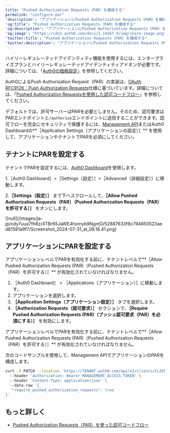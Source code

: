 ```yaml
---
title: "Pushed Authorization Requests（PAR）を構成する"
permalink: "configure-par"
'description': "アプリケーションにPushed Authorization Requests（PAR）を構成する方法を説明します。"
'og:title': "Pushed Authorization Requests（PAR）を構成する"
'og:description': "アプリケーションにPushed Authorization Requests（PAR）を構成する方法を説明します。"
'og:image': "https://cdn2.auth0.com/docs/1.14567.0/img/share-image.png"
'twitter:title': "Pushed Authorization Requests（PAR）を構成する"
'twitter:description': "アプリケーションにPushed Authorization Requests（PAR）を構成する方法を説明します。"
---
```


<Callout icon="file-lines" color="#0EA5E9" iconType="regular">

ハイリーレギュレーテッドアイデンティティ機能を使用するには、エンタープライズプランとハイリーレギュレーテッドアイデンティティアドオンが必要です。詳細については、「[Auth0の価格設定](https://auth0.com/pricing/)」を参照してください。

</Callout>

Auth0によるPush Authorization Request（PAR）の実装は、[OAuth RFC9126：Push Authorization Requests](https://www.rfc-editor.org/rfc/rfc9126.html)仕様に基づいています。詳細については、「[Pushed Authorization Requestsを使用した認可コードフロー](/ja-jp/get-started/authentication-and-authorization-flow/authorization-code-flow/authorization-code-flow-with-par)」を参照してください。

デフォルトでは、許可サーバーはPARを必要としません。そのため、認可要求はPARエンドポイントと`/authorize`エンドポイントに送信することができます。認可フローを完全にセキュリティで保護するには、[Management API](https://auth0.com/docs/api/management/v2)または<Tooltip data-tooltip-id="react-containers-DefinitionTooltip-0" href="/ja-jp/glossary?term=auth0-dashboard" tip="Auth0 Dashboard: サービスを構成するためのAuth0の主製品。" cta="用語集の表示">Auth0 Dashboard</Tooltip>の**［Application Settings（アプリケーションの設定）］** を使用して、アプリケーションやテナントでPARを必須にしてください。

## テナントにPARを設定する

テナントでPARを設定するには、[Auth0 Dashboard](https://manage.auth0.com/)を使用します。

1.［Auth0 Dashboard］>［Settings（設定）］>［Advanced（詳細設定）］に移動します。

2.**［Settings（設定）］** まで下へスクロールして、**［Allow Pushed Authorization Requests（PAR）（Pushed Authorization Requests（PAR）を許可する）］** をオンにします。

<Frame>![null](/images/ja-jp/cdy7uua7fh8z/4TBr65JaWE4homyb9NgntO/52887633f6c794650523aed81581a9f7/Screenshot_2024-07-31_at_08.16.41.png)</Frame>

## アプリケーションにPARを設定する

<Tabs><Tab title="Auth0 Dashboard">

<Callout icon="file-lines" color="#0EA5E9" iconType="regular">

アプリケーションレベルでPARを有効化する前に、テナントレベルで**［Allow Pushed Authorization Requests (PAR)（Pushed Authorization Requests（PAR）を許可する）］** が有効化されていなければなりません。

</Callout>

1. ［Auth0 Dashboard］ > ［Applications（アプリケーション）］に移動します。
2. アプリケーションを選択します。
3. **［Application Settings（アプリケーション設定）］** タブを選択します。
4. **［Authorization Requests（認可要求）］** セクションで、**［Require Pushed Authorization Requests (PAR)（プッシュ認可要求（PAR）を必須にする）］** を有効にします。

</Tab><Tab title="Management API">

<Callout icon="file-lines" color="#0EA5E9" iconType="regular">

アプリケーションレベルでPARを有効化する前に、テナントレベルで**［Allow Pushed Authorization Requests (PAR)（Pushed Authorization Requests（PAR）を許可する）］** が有効化されていなければなりません。

</Callout>

次のコードサンプルを使用して、Management APIでアプリケーションのPARを構成します。

```bash lines
curl -X PATCH --location 'https://TENANT.auth0.com/api/v2/clients/CLIENT_ID' \
  --header 'Authorization: Bearer MANAGEMENT_ACCESS_TOKEN' \
  --header 'Content-Type: application/json' \
  --data-raw '{
   "require_pushed_authorization_requests": true
}'
```

</Tab></Tabs>

## もっと詳しく

* [Pushed Authorization Requests（PAR）を使った認可コードフロー](/ja-jp/get-started/authentication-and-authorization-flow/authorization-code-flow/authorization-code-flow-with-par)